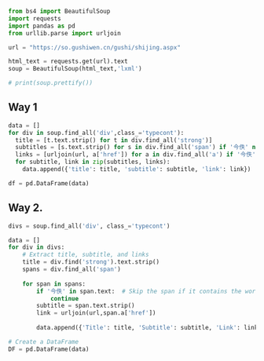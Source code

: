 ```python
from bs4 import BeautifulSoup
import requests
import pandas as pd
from urllib.parse import urljoin
```

```python
url = "https://so.gushiwen.cn/gushi/shijing.aspx"
```


```python
html_text = requests.get(url).text
soup = BeautifulSoup(html_text,'lxml')

# print(soup.prettify())
```

## Way 1
```python
data = []
for div in soup.find_all('div',class_='typecont'):
  title = [t.text.strip() for t in div.find_all('strong')]
  subtitles = [s.text.strip() for s in div.find_all('span') if '今佚' not in s.text.strip()]
  links = [urljoin(url, a['href']) for a in div.find_all('a') if '今佚' not in a.text.strip()]
  for subtitle, link in zip(subtitles, links):
    data.append({'title': title, 'subtitle': subtitle, 'link': link})

df = pd.DataFrame(data)

```

## Way 2.
```python
divs = soup.find_all('div', class_='typecont')

data = []
for div in divs:
    # Extract title, subtitle, and links
    title = div.find('strong').text.strip()
    spans = div.find_all('span') 
    
    for span in spans:
        if '今佚' in span.text:  # Skip the span if it contains the word "text"
            continue
        subtitle = span.text.strip()
        link = urljoin(url,span.a['href'])
    
        data.append({'Title': title, 'Subtitle': subtitle, 'Link': link})

# Create a DataFrame
DF = pd.DataFrame(data)
```
